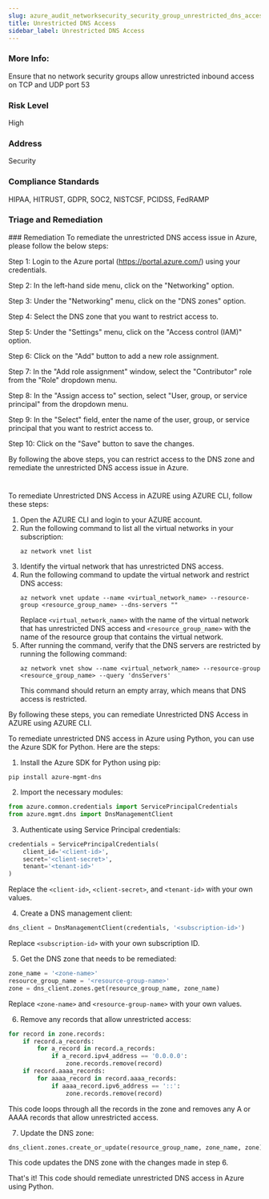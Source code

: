 ```yaml
---
slug: azure_audit_networksecurity_security_group_unrestricted_dns_access
title: Unrestricted DNS Access
sidebar_label: Unrestricted DNS Access
---
```


### More Info:

Ensure that no network security groups allow unrestricted inbound access on TCP and UDP port 53

### Risk Level

High

### Address

Security

### Compliance Standards

HIPAA, HITRUST, GDPR, SOC2, NISTCSF, PCIDSS, FedRAMP

### Triage and Remediation
<Tabs>
<Tab title='Remediation'>
### Remediation

<AccordionGroup>
<Accordion title='Using Console' defaultOpen='true'>
To remediate the unrestricted DNS access issue in Azure, please follow the below steps:

Step 1: Login to the Azure portal (https://portal.azure.com/) using your credentials.

Step 2: In the left-hand side menu, click on the "Networking" option.

Step 3: Under the "Networking" menu, click on the "DNS zones" option.

Step 4: Select the DNS zone that you want to restrict access to.

Step 5: Under the "Settings" menu, click on the "Access control (IAM)" option.

Step 6: Click on the "Add" button to add a new role assignment.

Step 7: In the "Add role assignment" window, select the "Contributor" role from the "Role" dropdown menu.

Step 8: In the "Assign access to" section, select "User, group, or service principal" from the dropdown menu.

Step 9: In the "Select" field, enter the name of the user, group, or service principal that you want to restrict access to.

Step 10: Click on the "Save" button to save the changes.

By following the above steps, you can restrict access to the DNS zone and remediate the unrestricted DNS access issue in Azure.

#
</Accordion>

<Accordion title='Using CLI'>
To remediate Unrestricted DNS Access in AZURE using AZURE CLI, follow these steps:

1. Open the AZURE CLI and login to your AZURE account.
2. Run the following command to list all the virtual networks in your subscription:
   ```
   az network vnet list
   ```
3. Identify the virtual network that has unrestricted DNS access.
4. Run the following command to update the virtual network and restrict DNS access:
   ```
   az network vnet update --name <virtual_network_name> --resource-group <resource_group_name> --dns-servers ""
   ```
   Replace `<virtual_network_name>` with the name of the virtual network that has unrestricted DNS access and `<resource_group_name>` with the name of the resource group that contains the virtual network.
5. After running the command, verify that the DNS servers are restricted by running the following command:
   ```
   az network vnet show --name <virtual_network_name> --resource-group <resource_group_name> --query 'dnsServers'
   ```
   This command should return an empty array, which means that DNS access is restricted.

By following these steps, you can remediate Unrestricted DNS Access in AZURE using AZURE CLI.
</Accordion>

<Accordion title='Using Python'>
To remediate unrestricted DNS access in Azure using Python, you can use the Azure SDK for Python. Here are the steps:

1. Install the Azure SDK for Python using pip:

```
pip install azure-mgmt-dns
```

2. Import the necessary modules:

```python
from azure.common.credentials import ServicePrincipalCredentials
from azure.mgmt.dns import DnsManagementClient
```

3. Authenticate using Service Principal credentials:

```python
credentials = ServicePrincipalCredentials(
    client_id='<client-id>',
    secret='<client-secret>',
    tenant='<tenant-id>'
)
```

Replace the `<client-id>`, `<client-secret>`, and `<tenant-id>` with your own values.

4. Create a DNS management client:

```python
dns_client = DnsManagementClient(credentials, '<subscription-id>')
```

Replace `<subscription-id>` with your own subscription ID.

5. Get the DNS zone that needs to be remediated:

```python
zone_name = '<zone-name>'
resource_group_name = '<resource-group-name>'
zone = dns_client.zones.get(resource_group_name, zone_name)
```

Replace `<zone-name>` and `<resource-group-name>` with your own values.

6. Remove any records that allow unrestricted access:

```python
for record in zone.records:
    if record.a_records:
        for a_record in record.a_records:
            if a_record.ipv4_address == '0.0.0.0':
                zone.records.remove(record)
    if record.aaaa_records:
        for aaaa_record in record.aaaa_records:
            if aaaa_record.ipv6_address == '::':
                zone.records.remove(record)
```

This code loops through all the records in the zone and removes any A or AAAA records that allow unrestricted access.

7. Update the DNS zone:

```python
dns_client.zones.create_or_update(resource_group_name, zone_name, zone)
```

This code updates the DNS zone with the changes made in step 6.

That's it! This code should remediate unrestricted DNS access in Azure using Python.
</Accordion>

</AccordionGroup>
</Tab>
</Tabs>

